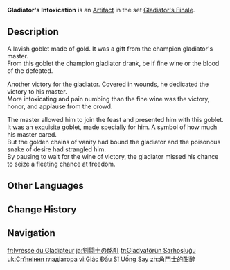 {{Artifact Infobox
|image = Item Gladiator's Intoxication.png
|set   = Gladiator's Finale
|piece = Goblet of Eonothem
}}
{{Description|The golden cup a champion gladiator drank from in ancient times. It brimmed with his glory for years until the fateful day of his fall.}}
'''Gladiator's Intoxication''' is an [[Artifact]] in the set [[Gladiator's Finale]].

==Description==
A lavish goblet made of gold. It was a gift from the champion gladiator's master.<br>From this goblet the champion gladiator drank, be if fine wine or the blood of the defeated.

Another victory for the gladiator. Covered in wounds, he dedicated the victory to his master.<br>More intoxicating and pain numbing than the fine wine was the victory, honor, and applause from the crowd.

The master allowed him to join the feast and presented him with this goblet.<br>It was an exquisite goblet, made specially for him. A symbol of how much his master cared.<br>But the golden chains of vanity had bound the gladiator and the poisonous snake of desire had strangled him.<br>By pausing to wait for the wine of victory, the gladiator missed his chance to seize a fleeting chance at freedom.

==Other Languages==
{{Other Languages
|en       = Gladiator's Intoxication
|zhs      = 角斗士的酣醉
|zhs_rm   = Jiǎodòushì de Hān Zuì
|zht      = 角鬥士的酣醉
|zht_rm   = Jiǎodòushì de Hān Zuì
|zh_tl    = Gladiator's Drunkeness
|ja       = 剣闘士の酩酊
|ja_rm    = Keitoushi no Meitei
|ja_tl    = Gladiator's Intoxication
|ko       = 검투사의 취기
|ko_rm    = Geomtusa-ui Chwigi
|ko_tl    = Gladiator's Intoxication
|es       = Embriaguez del Gladiador
|es_tl    = Drunkenness of the Gladiator
|fr       = Ivresse du Gladiateur
|fr_tl    = Drunkenness of the Gladiator
|ru       = Пьянство гладиатора
|ru_tl    = Drunkenness of the Gladiator
|th       = Gladiator's Intoxication
|vi       = Giác Đấu Sĩ Uống Say
|vi_tl    = Gladiator Intoxicates
|de       = Rausch des Gladiators
|de_tl    = Intoxication of the Gladiator
|id       = Gladiator's Intoxication
|pt       = Embriaguez do Gladiador
|pt_tl    = 
|tr       = Gladyatörün Sarhoşluğu
|tr_tl    = The Gladiator's Intoxication
|it       = Ebbrezza del gladiatore
|it_tl    = Drunkenness of the Gladiator
}}

==Change History==
{{Change History|1.0}}

==Navigation==
{{Artifact Set Navbox|Gladiator's Finale}}

[[fr:Ivresse du Gladiateur]]
[[ja:剣闘士の酩酊]]
[[tr:Gladyatörün Sarhoşluğu]]
[[uk:Сп’яніння гладіатора]]
[[vi:Giác Đấu Sĩ Uống Say]]
[[zh:角鬥士的酣醉]]